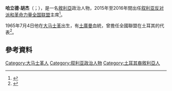 {{多個問題|
{{Expand|time=2016-07-27T00:54:16+00:00}}
{{请求翻译|time=2016-07-27T00:54:16+00:00}}
}} 
{{Infobox Officeholder
|name	          = 哈立德·胡杰
|image            = Khaled Khoja (7621916808).jpg
|native_name      = خالد خوجة
|native_name_lang = ar
|caption        = 
|office         = [[敘利亞反對派和革命力量全國聯盟|敘利亞反對派]]主席
|primeminister  = {{le|艾哈邁德·圖馬赫|Ahmad Tu'mah}}
|1blankname     = 副主席
|1namedata      = [[希沙姆·易卜拉欣·馬爾瓦|希沙姆·易卜拉欣·馬爾瓦]]<ref>{{cite web |title=Vice President of the Coalition |url=http://en.etilaf.org/coalition-components/general-body/political-committee/vice-presidents/hisham-ibrahim-marwa.html |website=Etilaf |accessdate=21 May 2015 |deadurl=yes |archiveurl=https://web.archive.org/web/20150507040340/http://en.etilaf.org/coalition-components/general-body/political-committee/vice-presidents/hisham-ibrahim-marwa.html |archivedate=2015年5月7日 }}</ref>
|term_start     = 2015年1月4日
|term_end       = 2016年3月5日
|predecessor    = [[哈迪·巴赫拉|哈迪·巴赫拉]]
|successor      = [[阿納斯·阿布德赫|阿納斯·阿布德赫]]
|birth_date     = {{birth date and age|1965|7|4|df=y}}
|birth_place    = {{SYR}}[[大马士革|大马士革]]
|death_date     = 
|death_place    = 
|nationality    = [[敘利亞土庫曼人|敘利亞土庫曼人]]
|party          = [[無黨籍|無黨籍]]
|profession     = 
|spouse         = 
|children       =
|alma_mater     = {{le|伊茲密爾大學|İzmir University}}
|religion       = 
|signature      = 
|website        = 
}}

'''哈立德·胡杰'''（{{lang-ar|خالد خوجة}}；{{bd|1965年|7月4日|}}），是一名[[敘利亞|敘利亞]]政治人物，2015年至2016年間出任[[叙利亚反对派和革命力量全国联盟|叙利亚反对派和革命力量全国联盟]]主席<ref>{{cite news|title=Syrian opposition elects new leader|url=http://www.timesofisrael.com/syrian-opposition-elects-new-leader-2/|accessdate=6 March 2016|agency=AP|website=The Times of Israel|date=5 March 2016|archive-date=2016-03-07|archive-url=https://web.archive.org/web/20160307042644/http://www.timesofisrael.com/syrian-opposition-elects-new-leader-2/|dead-url=no}}</ref>。

1965年7月4日他在[[大马士革|大马士革]]出生，有[[敘利亞土庫曼人|土庫曼]]血統，曾擔任全國聯盟在土耳其的代表<ref>{{cite web|title=Profile: Khaled Khoja, Syria opposition chief|url=http://www.bbc.com/news/world-middle-east-30699657|website=BBC News|publisher=BBC|accessdate=24 April 2015|archive-date=2015-10-14|archive-url=https://web.archive.org/web/20151014065055/http://www.bbc.com/news/world-middle-east-30699657|dead-url=no}}</ref>。

==參考資料==
{{reflist}}

{{s-start}}
{{s-off}}
{{s-bef|before=[[哈迪·巴赫拉|哈迪·巴赫拉]]}}
{{s-ttl|title=[[敘利亞反對派和革命力量全國聯盟|敘利亞反對派]]主席|years=2015年－2016年}}
{{s-aft|after=[[阿納斯·阿布德赫|阿納斯·阿布德赫]]}}
{{s-end}}

{{Authority control}}
{{DEFAULTSORT:Khoja, Khaled}}

[[Category:大马士革人|Category:大马士革人]]
[[Category:叙利亚政治人物|Category:叙利亚政治人物]]
[[Category:土耳其裔敘利亞人|Category:土耳其裔敘利亞人]]
